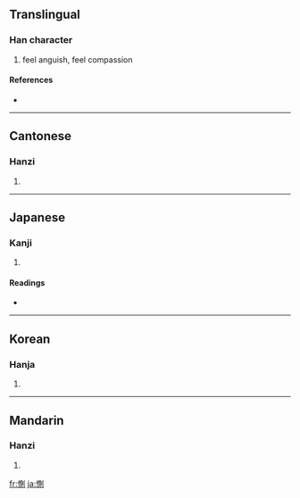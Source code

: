 {{see|恻}}
==Translingual==

===Han character===
{{Han char|rn=61|rad=心|as=09|sn=12|four=9200<sub>0</sub>|canj=心月金弓 (PBCN)}}

# feel anguish, feel compassion

====References====
* {{Han ref|kx=0393.050|dkj=10869|dj=0729.030|hdz=42327.120|uh=60FB|ud=24827|bh=B46C|bd=46188}}

----

==Cantonese==

===Hanzi===
{{yue-hanzi|jyut=|y=chak1}}

# {{defn|Cantonese}}

----

==Japanese==

===Kanji===
{{ja-kanji|grade=|rs=心09}}

# {{defn|Japanese}}

====Readings====
* {{ja-readings|on=[[そく]] (soku), [[しょく]] (shoku)|kun=[[いたむ]] (itamu)}}

----

==Korean==

===Hanja===
{{ko-hanja|hangeul=측|eumhun=|rv=cheuk|mr=ch'ŭk|y=chuk}}

# {{defn|Korean}}

----

==Mandarin==

===Hanzi===
{{cmn-hanzi|sim=恻|pin=[[cè]] ([[ce4]])|wg=ts'e<sup>4</sup>}}

# {{defn|Mandarin}}

[[fr:惻]]
[[ja:惻]]